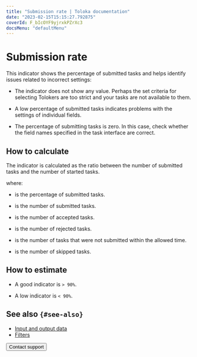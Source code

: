 ```yaml
---
title: "Submission rate | Toloka documentation"
date: "2023-02-15T15:15:27.792875"
coverId: F_bIcOYF9yjrxkPZrXc3
docsMenu: "defaultMenu"
---
```



# Submission rate

This indicator shows the percentage of submitted tasks and helps identify issues related to incorrect settings:

- The indicator does not show any value. Perhaps the set criteria for selecting Tolokers are too strict and your tasks are not available to them.

- A low percentage of submitted tasks indicates problems with the settings of individual fields.

- The percentage of submitting tasks is zero. In this case, check whether the field names specified in the task interface are correct.

## How to calculate

The indicator is calculated as the ratio between the number of submitted tasks and the number of started tasks.

<Cut title="Show the formula">

<Formula withoutContainer={true} content="$P_{subm} = \frac{T_{subm}+T_{accept}+T_{reject}}{T_{subm}+T_{accept}+T_{reject}+T_{expire}+T_{skip}}\times100$"/>

where:

- <Formula withoutContainer={true} content="$P_{subm}$"/> is the percentage of submitted tasks.

- <Formula withoutContainer={true} content="$T_{subm}$"/> is the number of submitted tasks.

- <Formula withoutContainer={true} content="$T_{accept}$"/> is the number of accepted tasks.

- <Formula withoutContainer={true} content="$T_{reject}$"/> is the number of rejected tasks.

- <Formula withoutContainer={true} content="$T_{expire}$"/> is the number of tasks that were not submitted within the allowed time.

- <Formula withoutContainer={true} content="$T_{skip}$"/> is the number of skipped tasks.

</Cut>

## How to estimate

- A good indicator is `> 90%`.

- A low indicator is `< 90%`.

## See also `{#see-also}`

- [Input and output data](/docs/guide/incoming)
- [Filters](/docs/guide/filters)

<Button themeColor="light" view="default" size="l" type="link" url="/docs/guide/troubleshooting/support?form-source=guide-efficiency-metrics-submitting-tasks">Contact support</Button>
